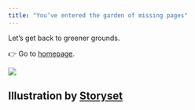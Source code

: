```yaml
---
title: "You’ve entered the garden of missing pages"
---
```


Let's get back to greener grounds.

👉 Go to [homepage](/).

![](images/404.svg){fig-alt="An illustration of 404 with trees and mountains"}

## Illustration by [Storyset](https://storyset.com/web) {.appendix}
